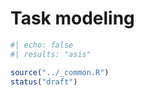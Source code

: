 # Task modeling {#sec-modeling}

```r
#| echo: false
#| results: "asis"

source("../_common.R")
status("draft")
```
